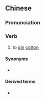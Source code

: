 {{also|轧棉}}
==Chinese==
{{zh-forms|s=轧棉}}

===Pronunciation===
{{zh-pron
|m=yàmián
|cat=v
}}

===Verb===
{{zh-verb}}

# to [[gin]] [[cotton]]

====Synonyms====
* {{zh-l|軋花}}

====Derived terms====
* {{zh-l|軋棉機}}